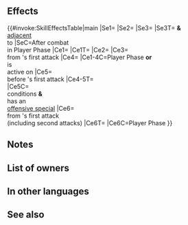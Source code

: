 {{Passive
|name=Pure Starfall
|type=B
|exclusive=1
|canUseWeapon={{WeaponList|All}}
|canUseMove={{MoveList|All}}
|properties=random_owner
|1name=Pure Starfall
|1tagid=SID_正真落星
|1effect=If unit initiates combat or if【Deep Star】is active on unit, inflicts Spd/Def-5 on foe, unit deals +X damage (X = 20% of unit's Spd; excluding area-of-effect Specials), reduces damage from foe's first attack by X ("first attack" normally means only the first strike; for effects that grant "unit attacks twice," it means the first and second strikes), and reduces the percentage of foe's non-Special "reduce damage by X%" skills by 50% during combat (excluding area-of-effect Specials), and also, if foe's attack can trigger foe's Special, inflicts Special cooldown count+1 on foe before foe's first attack (cannot exceed the foe's maximum Special cooldown).<br><br>If unit initiates combat, reduces damage from foe's first attack by 80% during combat ("first attack" normally means only the first strike; for effects that grant "unit attacks twice," it means the first and second strikes).<br><br>If unit initiates combat, grants【Deep Star】and 【Vantage】to unit and inflicts【Gravity】on target and foes within 1 space of target after combat.<br><br>【Deep Star】<br>For 1 turn, if it is unit's first combat initiated by foe that turn, reduces damage from foe's first attack by 80% during combat (that turn only; "first attack" normally means only the first strike; for effects that grant "unit attacks twice," it means the first and second strikes).<br><br>【Vantage】<br>If foe initiates combat, unit can counterattack before foe's first attack for 1 turn.<br><br>【Gravity】<br>Restricts target's movement to 1 space through its next action.
|1cost=300
|1required=-
}}
==Effects==
{{#invoke:SkillEffectsTable|main
|Se1={{SEt|Deep Star}}
|Se2={{SEt|Vantage}}
|Se3={{SEt|Gravity}}
|Se3T={{Tgt|Target Foe}} '''&'''<br>{{Tgt|Foes}} [[adjacent]]<br>to {{Tgt|Target Foe}}
|SeC=After combat<br>in Player Phase
|Ce1={{Eft|Temporary Debuffs|Spd/Def|5}}
|Ce1T={{Tgt|Foe}}
|Ce2={{Eft|Damage Boost|20% of {{Tgt|Unit}}'s Spd}}
|Ce3={{Eft|Damage Reduction|20% of {{Tgt|Unit}}'s Spd}}<br>from {{Tgt|Foe}}'s first attack
|Ce4={{Eft|Reduce Damage Reduction|50%}}
|Ce1-4C=Player Phase '''or'''<br>{{SEt|Deep Star}} is<br>active on {{Tgt|Unit}}
|Ce5={{Eft|Increase Cooldown|1}}<br>before {{Tgt|Foe}}'s first attack
|Ce4-5T={{Tgt|Foe}}<br>
|Ce5C={{Eft|Temporary Debuffs|Spd/Def|5}}<br>conditions '''&'''<br>{{Tgt|Foe}} has an<br>[[offensive special]]
|Ce6={{Eft|Damage Reduction|80%}}<br>from {{Tgt|Foe}}'s first attack<br>(including second attacks)
|Ce6T={{Tgt|Unit}}
|Ce6C=Player Phase
}}
==Notes==
{{IfUnitInitiates}}
{{Temporary debuffs}}
{{DamageBoost}}
{{FlatDamageReduction}}
{{Reduce Damage Reduction}}
{{CombatCooldownCount|increase=1|+1}}
{{DamagePercentageReduction}}
{{Deep Star}}
{{Vantage}}
{{Gravity}}

==List of owners==
{{Skill Hero List}}
==In other languages==
{{OtherLanguages
|japanese=
|german=
|spanishEU=
|spanishLA=
|french=
|italian=
|chineseTW=
|portuguese=
}}
==See also==
{{See also skills|cond=(Description LIKE '%【Deep Star】%' OR Description LIKE '%【Vantage】%') AND Exclusive='1'}}
{{Passives Navbox|B}}